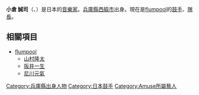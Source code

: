 {{expand|time=2018-04-04T22:54:03+00:00}}
{{unreferenced|time=2018-04-04T22:54:03+00:00}}
{{藝人
| 姓名 = 小倉誠司
| 類型 = 男歌手
| 羅馬拼音 = OGURA SEIJI
| 圖片 =
| 國籍 = {{JPN}}
| 出生日期 = {{birth date and age|1984|2|27}}
| 出生地點 = {{JPN}}[[兵庫縣|兵庫縣]][[西脇市|西脇市]]
| 出道日期 = 2008年10月1日
| 代表作 = [[Unreal_(flumpool專輯)|Unreal]] 
| 活躍年代 = 2007年 - 
| 唱片公司 = [[A-Sketch|A-Sketch]]
| 經紀公司 = [[Amuse|Amuse]]
| 網站 = [http://www.flumpool.jp/ flumpool官方網站]
}}
{{japanese|japanese=小倉 誠司|kana=おぐら せいじ|romaji=OGURA SEIJI}}
'''小倉 誠司'''（{{lang-ja|小倉 誠司}}、{{bd|1984年|2月27日|||OGURA SEIJI}}）是日本的[[音樂家|音樂家]]。[[兵庫縣|兵庫縣]][[西脇市|西脇市]]出身。現在是[[flumpool|flumpool]]的[[鼓手|鼓手]]、[[隊長|隊長]]。

==相關項目==
* [[flumpool|flumpool]]
** [[山村隆太|山村隆太]]
** [[阪井一生|阪井一生]]
** [[尼川元氣|尼川元氣]]

{{Reflist}}
{{flumpool}}
{{DEFAULTSORT:OGURA SEIJI}}
{{Portal bar|日本|音樂|人物}}
[[Category:兵庫縣出身人物|Category:兵庫縣出身人物]]
[[Category:日本鼓手|Category:日本鼓手]]
[[Category:Amuse所屬藝人|Category:Amuse所屬藝人]]
